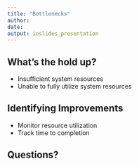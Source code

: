 ```yaml
---
title: "Bottlenecks"
author: 
date: 
output: ioslides_presentation
---
```


## What's the hold up?

- Insufficient system resources
- Unable to fully utilize system resources

## Identifying Improvements

- Monitor resource utilization
- Track time to completion

## Questions?
